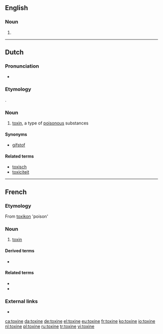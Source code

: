 {{also|Toxine}}
==English==

===Noun===
{{en-noun}}

# {{archaic form of|toxin|lang=en}}

----

==Dutch==

===Pronunciation===
* {{audio|Nl-toxine.ogg|Audio|lang=nl}}

===Etymology===
{{bor|nl|de|Toxin}}.

===Noun===
{{nl-noun|f|g2=m|-s|pl2=-en|toxinetje}}

# [[toxin]], a type of [[poisonous]] substances

====Synonyms====
* [[gifstof]]

====Related terms====
* [[toxisch]]
* [[toxiciteit]]

----

==French==

===Etymology===
From {{etyl|grc|fr}} [[toxikon]] 'poison'

===Noun===
{{fr-noun|f}}

# [[toxin]]

====Derived terms====
* {{l|fr|toxique}}

====Related terms====
* {{l|fr|endotoxique}}
* {{l|fr|exotoxique}}

===External links===
* {{R:TLFi}}

[[ca:toxine]]
[[da:toxine]]
[[de:toxine]]
[[el:toxine]]
[[eu:toxine]]
[[fr:toxine]]
[[ko:toxine]]
[[io:toxine]]
[[nl:toxine]]
[[pl:toxine]]
[[ru:toxine]]
[[tr:toxine]]
[[vi:toxine]]